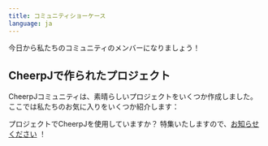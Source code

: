 ```yaml
---
title: コミュニティショーケース
language: ja
---
```



今日から私たちのコミュニティのメンバーになりましょう！

<LinkButton
	type="discord"
	href={DISCORD_URL}
	iconLeft="fa-brands:discord"
	label="Discordサーバーに参加する"
/>

## CheerpJで作られたプロジェクト

CheerpJコミュニティは、素晴らしいプロジェクトをいくつか作成しました。ここでは私たちのお気に入りをいくつか紹介します：

<ShowcaseList />

プロジェクトでCheerpJを使用していますか？ 特集いたしますので、[お知らせください][submit] ！

[submit]: https://github.com/leaningtech/labs/issues/new?labels=documentation&projects=&template=project-submission.md&title=Project+submission

